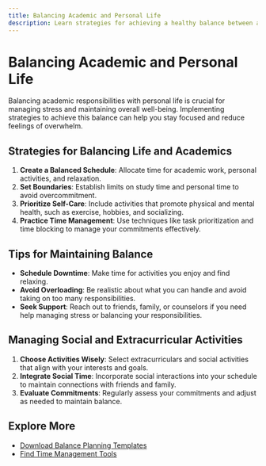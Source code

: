 ```yaml
---
title: Balancing Academic and Personal Life
description: Learn strategies for achieving a healthy balance between academic responsibilities and personal life to reduce stress and improve well-being.
---
```


# Balancing Academic and Personal Life

Balancing academic responsibilities with personal life is crucial for managing stress and maintaining overall well-being. Implementing strategies to achieve this balance can help you stay focused and reduce feelings of overwhelm.

## Strategies for Balancing Life and Academics

1. **Create a Balanced Schedule**: Allocate time for academic work, personal activities, and relaxation.
2. **Set Boundaries**: Establish limits on study time and personal time to avoid overcommitment.
3. **Prioritize Self-Care**: Include activities that promote physical and mental health, such as exercise, hobbies, and socializing.
4. **Practice Time Management**: Use techniques like task prioritization and time blocking to manage your commitments effectively.

## Tips for Maintaining Balance

- **Schedule Downtime**: Make time for activities you enjoy and find relaxing.
- **Avoid Overloading**: Be realistic about what you can handle and avoid taking on too many responsibilities.
- **Seek Support**: Reach out to friends, family, or counselors if you need help managing stress or balancing your responsibilities.

## Managing Social and Extracurricular Activities

1. **Choose Activities Wisely**: Select extracurriculars and social activities that align with your interests and goals.
2. **Integrate Social Time**: Incorporate social interactions into your schedule to maintain connections with friends and family.
3. **Evaluate Commitments**: Regularly assess your commitments and adjust as needed to maintain balance.

## Explore More

- [Download Balance Planning Templates](/resources/balance-planning-templates)
- [Find Time Management Tools](/resources/time-management-tools)
